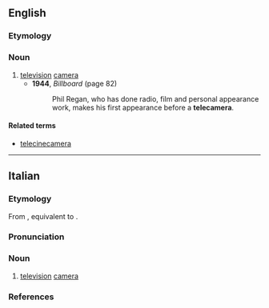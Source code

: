 ==English==

===Etymology===
{{prefix|en|tele|camera}}

===Noun===
{{en-noun}}

# [[television]] [[camera]]
#* '''1944''', ''Billboard'' (page 82)
#*: Phil Regan, who has done radio, film and personal appearance work, makes his first appearance before a '''telecamera'''.

====Related terms====
* [[telecinecamera]]

----

==Italian==

===Etymology===
From {{der|it|en|[[television]] [[camera]]}}, equivalent to {{af|it|tele-|camera}}.

===Pronunciation===
{{it-pr|télecàmera,#tèlecàmera<ref:{{R:it:Olivetti}} !!! {{R:it:DiPI}}>}}

===Noun===
{{it-noun|f}}

# [[television]] [[camera]]

===References===
<references />